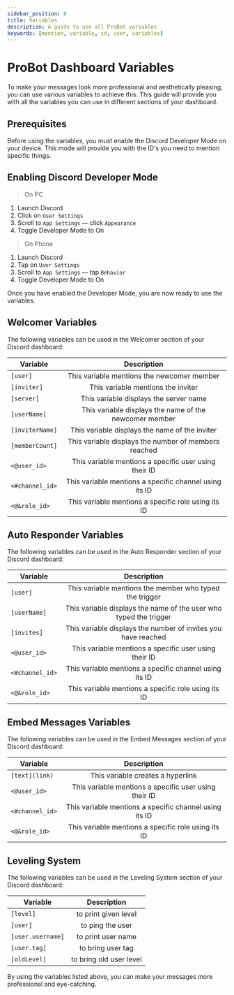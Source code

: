 ```yaml
---
sidebar_position: 8
title: Variables
description: A guide to use all ProBot variables 
keywords: [mention, variable, id, user, variables]
---
```


# ProBot Dashboard Variables

To make your messages look more professional and aesthetically pleasing, you can use various variables to achieve this. This guide will provide you with all the variables you can use in different sections of your dashboard.

## Prerequisites

Before using the variables, you must enable the Discord Developer Mode on your device. This mode will provide you with the ID's you need to mention specific things.

## Enabling Discord Developer Mode 

> On PC
1. Launch Discord
2. Click on `User Settings`
3. Scroll to `App Settings` — click `Appearance`
4. Toggle Developer Mode to On

> On Phone
1. Launch Discord
2. Tap on `User Settings`
3. Scroll to `App Settings` — tap `Behavior`
4. Toggle Developer Mode to On

Once you have enabled the Developer Mode, you are now ready to use the variables.

## Welcomer Variables

The following variables can be used in the Welcomer section of your Discord dashboard:

| Variable | Description | 
| ------------- |:-------------:|
| `[user]` | This variable mentions the newcomer member | 
| `[inviter]` | This variable mentions the inviter |
| `[server]` | This variable displays the server name |
| `[userName]` | This variable displays the name of the newcomer member |
| `[inviterName]` | This variable displays the name of the inviter |
| `[memberCount]` | This variable displays the number of members reached |
| `<@user_id>` | This variable mentions a specific user using their ID |
| `<#channel_id>` | This variable mentions a specific channel using its ID |
| `<@&role_id>` | This variable mentions a specific role using its ID |

## Auto Responder Variables

The following variables can be used in the Auto Responder section of your Discord dashboard:

| Variable | Description | 
| ------------- |:-------------:|
| `[user]` | This variable mentions the member who typed the trigger |
| `[userName]` | This variable displays the name of the user who typed the trigger |
| `[invites]` | This variable displays the number of invites you have reached |
| `<@user_id>` | This variable mentions a specific user using their ID |
| `<#channel_id>` | This variable mentions a specific channel using its ID |
| `<@&role_id>` | This variable mentions a specific role using its ID |

## Embed Messages Variables

The following variables can be used in the Embed Messages section of your Discord dashboard:

| Variable | Description | 
| ------------- |:-------------:|
| `[text](link)` | This variable creates a hyperlink |
| `<@user_id>` | This variable mentions a specific user using their ID |
| `<#channel_id>` | This variable mentions a specific channel using its ID |
| `<@&role_id>` | This variable mentions a specific role using its ID |

## Leveling System 

The following variables can be used in the Leveling System section of your Discord dashboard:

| Variable | Description | 
| ------------- |:-------------:|
| `[level]` | to print given level | 
| `[user] `| to ping the user |
| `[user.username]` | to print user name |
| `[user.tag]` | to bring user tag |
| `[oldLevel] ` | to bring old user level |

By using the variables listed above, you can make your messages more professional and eye-catching.
